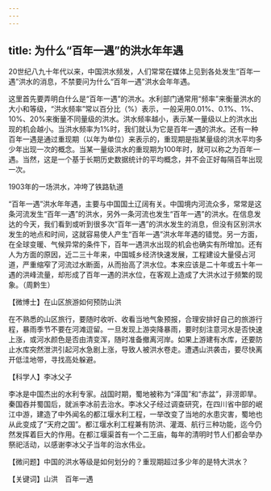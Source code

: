 ```yaml
---
---
---
```

title: 为什么“百年一遇”的洪水年年遇
---




20世纪八九十年代以来，中国洪水频发，人们常常在媒体上见到各处发生“百年一遇”洪水的消息，不禁要问为什么“百年一遇”洪水会年年遇。

这里首先要弄明白什么是“百年一遇”的洪水。水利部门通常用“频率”来衡量洪水的大小和等级，“洪水频率”常以百分比（%）表示，一般采用0.01%、0.1%、1%、10%、20%来衡量不同量级的洪水。洪水频率越小，表示某一量级以上的洪水出现的机会越小。当洪水频率为1%时，我们就认为它是百年一遇的洪水。还有一种百年一遇是通过重现期（以年为单位）来表示的，重现期是指某量级的洪水平均多少年出现一次的概念。当某一量级洪水的重现期为100年时，就可以称之为百年一遇。当然，这是一个基于长期历史数据统计的平均概念，并不会正好每隔百年出现一次。

1903年的一场洪水，冲垮了铁路轨道



“百年一遇”洪水年年遇，主要与中国国土辽阔有关。中国境内河流众多，常常是这条河流发生“百年一遇”的洪水，另外一条河流也发生“百年一遇”的洪水。在信息发达的今天，我们看到或听到很多次“百年一遇”的洪水发生的消息，但没有区别洪水发生的地点和时间，这就容易使人产生“百年一遇”洪水年年遇的错觉。另一方面，在全球变暖、气候异常的条件下，百年一遇洪水出现的机会也确实有所增加。还有人为方面的原因，近二三十年来，中国城乡经济快速发展，工程建设大量侵占河道，严重缩窄了河流过水断面，从而抬高了洪水位。本来应该是二十年或五十年一遇的洪峰流量，却形成了百年一遇的洪水位，在客观上造成了大洪水过于频繁的现象。（周黔生）





【微博士】在山区旅游如何预防山洪

在不熟悉的山区旅行，要随时收听、收看当地气象预报，合理安排好自己的旅游行程，暴雨季节不要在河滩逗留。一旦发现上游突降暴雨，要时刻注意河水是否快速上涨，或河水颜色是否由清变浑，随时准备撤离河岸。如果上游建有水库，还要防止水库突然泄洪引起河水急剧上涨，导致人被洪水卷走。遭遇山洪袭击，要尽快离开低洼地带，寻找高处躲避。

【科学人】李冰父子

李冰是中国杰出的水利专家。战国时期，蜀地被称为“泽国”和“赤盆”，非涝即旱。秦国吞并蜀国后，就派李冰前去治水。李冰父子经过调查研究，在四川省中部的岷江中游，建造了中外闻名的都江堰水利工程，一举改变了当地的水患灾害，蜀地也从此变成了“天府之国”。都江堰水利工程兼有防洪、灌溉、航行三种功能，迄今仍然发挥着巨大的作用。在都江堰渠首有一个二王庙，每年的清明时节人们都会举办祭祀活动，以感谢李冰父子当年的治水伟业。

【微问题】中国的洪水等级是如何划分的？重现期超过多少年的是特大洪水？

【关键词】山洪　百年一遇